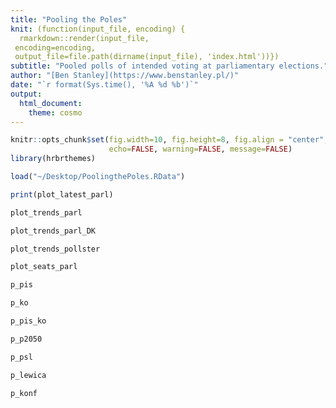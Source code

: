 ```yaml
---
title: "Pooling the Poles"
knit: (function(input_file, encoding) {
  rmarkdown::render(input_file,
 encoding=encoding,
 output_file=file.path(dirname(input_file), 'index.html'))})
subtitle: "Pooled polls of intended voting at parliamentary elections."
author: "[Ben Stanley](https://www.benstanley.pl/)"
date: "`r format(Sys.time(), '%A %d %b')`"
output: 
  html_document:
    theme: cosmo
---
```


```r
knitr::opts_chunk$set(fig.width=10, fig.height=8, fig.align = "center",
                      echo=FALSE, warning=FALSE, message=FALSE)
library(hrbrthemes)
```

```r
load("~/Desktop/PoolingthePoles.RData")
```

```r
print(plot_latest_parl)
```

```r
plot_trends_parl
```

```r
plot_trends_parl_DK
```

```r
plot_trends_pollster
```

```r
plot_seats_parl
```

```r
p_pis
```

```r
p_ko
```

```r
p_pis_ko
```

```r
p_p2050
```

```r
p_psl
```

```r
p_lewica
```

```r
p_konf
```